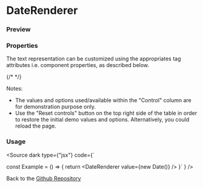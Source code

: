 
<Meta of={DateRendererStories} name="DateRenderer Documentation"  />

# DateRenderer

<Description of={DateRendererStories} />

### Preview

<Primary />

### Properties

The text representation can be customized using the appropriates tag attributes i.e. component properties, as described below.

<Controls of={DateRendererStories.Playground} />
{/* <ArgTypes of={DateRendererStories} sort="requiredFirst" /> */}

Notes:

- The values and options used/available within the "Control" column are for demonstration purpose only.
- Use the "Reset controls" button on the top right side of the table in order to restore the initial demo values and options. Alternatively, you could reload the page.

### Usage

<Source dark type={"jsx"} code={`

const Example = () => {
    return <DateRenderer value={new Date()} />
}`
} />

Back to the [Github Repository](https://github.com/khatastroffik/react-text-renderer-components)

